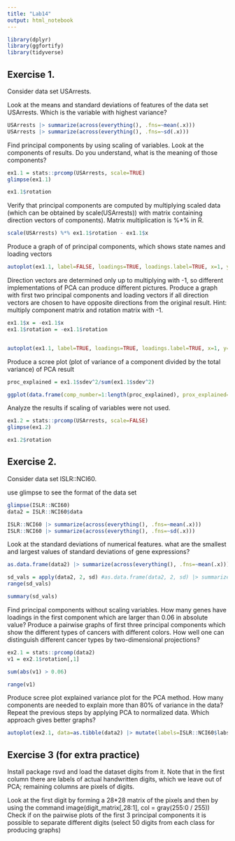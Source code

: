 ```yaml
---
title: "Lab14"
output: html_notebook
---
```


```r
library(dplyr)
library(ggfortify)
library(tidyverse)
```


## Exercise 1.
Consider data set USArrests.

Look at the means and standard deviations of features of the data set USArrests. Which is the variable with highest variance?

```r
USArrests |> summarize(across(everything(), .fns=~mean(.x)))
USArrests |> summarize(across(everything(), .fns=~sd(.x)))
```


Find principal components by using scaling of variables. Look at the components of results. Do you understand, what is the meaning of those components?

```r
ex1.1 = stats::prcomp(USArrests, scale=TRUE)
glimpse(ex1.1)
```
```r
ex1.1$rotation
```


Verify that principal components are computed by multiplying scaled data (which can be obtained by scale(USArrests)) with matrix containing direction vectors of components). Matrix multiplication is %*% in R.

```r
scale(USArrests) %*% ex1.1$rotation - ex1.1$x
```


Produce a graph of of principal components, which shows state names and loading vectors

```r
autoplot(ex1.1, label=FALSE, loadings=TRUE, loadings.label=TRUE, x=1, y=2, scale=0, shape=TRUE)
```


Direction vectors are determined only up to multiplying with -1, so different implementations of PCA can produce different pictures. Produce a graph with first two principal components and loading vectors if all direction vectors are chosen to have opposite directions from the original result. Hint: multiply component matrix and rotation matrix with -1.

```r
ex1.1$x = -ex1.1$x
ex1.1$rotation = -ex1.1$rotation


autoplot(ex1.1, label=TRUE, loadings=TRUE, loadings.label=TRUE, x=1, y=2, scale=0, shape=TRUE)
```


Produce a scree plot (plot of variance of a component divided by the total variance) of PCA result

```r
proc_explained = ex1.1$sdev^2/sum(ex1.1$sdev^2)

ggplot(data.frame(comp_number=1:length(proc_explained), prox_explained=proc_explained)) + geom_line(aes(comp_number, proc_explained))
```


Analyze the results if scaling of variables were not used.

```r
ex1.2 = stats::prcomp(USArrests, scale=FALSE)
glimpse(ex1.2)
```
```r
ex1.2$rotation
```



## Exercise 2.
Consider data set ISLR::NCI60.

use glimpse to see the format of the data set

```r

glimpse(ISLR::NCI60)
data2 = ISLR::NCI60$data
```


```r
ISLR::NCI60 |> summarize(across(everything(), .fns=~mean(.x)))
ISLR::NCI60 |> summarize(across(everything(), .fns=~sd(.x)))
```

Look at the standard deviations of numerical features. what are the smallest and largest values of standard deviations of gene expressions?

```r
as.data.frame(data2) |> summarize(across(everything(), .fns=~mean(.x)))

sd_vals = apply(data2, 2, sd) #as.data.frame(data2, 2, sd) |> summarize(across(everything(), .fns=~sd(.x)))
range(sd_vals)

summary(sd_vals)
```


Find principal components without scaling variables. How many genes have loadings in the first component which are larger than 0.06 in absolute value?
Produce a pairwise graphs of first three principal components which show the different types of cancers with different colors. How well one can distinguish different cancer types by two-dimensional projections?

```r
ex2.1 = stats::prcomp(data2)
v1 = ex2.1$rotation[,1]

sum(abs(v1) > 0.06)
```

```r
range(v1)
```

Produce scree plot explained variance plot for the PCA method. How many components are needed to explain more than 80% of variance in the data?
Repeat the previous steps by applying PCA to normalized data. Which approach gives better graphs?

```r
autoplot(ex2.1, data=as.tibble(data2) |> mutate(labels=ISLR::NCI60$labs), label=FALSE, loadings=FALSE, x=1, y=2, colour='labels')
```


## Exercise 3 (for extra practice)
Install package rsvd and load the dataset digits from it. Note that in the first column there are labels of actual handwritten digits, which we leave out of PCA; remaining columns are pixels of digits.

Look at the first digit by forming a 28*28 matrix of the pixels and then by using the command image(digit_matrix[,28:1], col = gray(255:0 / 255))
Check if on the pairwise plots of the first 3 principal components it is possible to separate different digits (select 50 digits from each class for producing graphs)